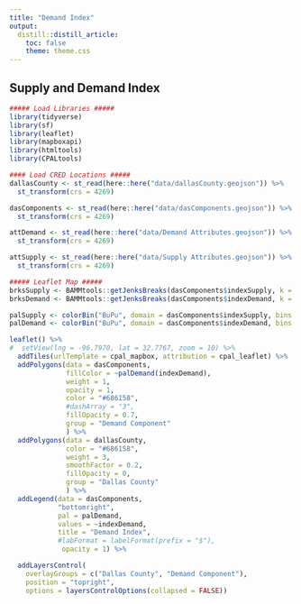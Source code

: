 ```yaml
---
title: "Demand Index"
output:
  distill::distill_article:
    toc: false
    theme: theme.css
---
```


## Supply and Demand Index
```r
##### Load Libraries #####
library(tidyverse)
library(sf)
library(leaflet)
library(mapboxapi)
library(htmltools)
library(CPALtools)

#### Load CRED Locations #####
dallasCounty <- st_read(here::here("data/dallasCounty.geojson")) %>%
  st_transform(crs = 4269)

dasComponents <- st_read(here::here("data/dasComponents.geojson")) %>%
  st_transform(crs = 4269)

attDemand <- st_read(here::here("data/Demand Attributes.geojson")) %>%
  st_transform(crs = 4269)

attSupply <- st_read(here::here("data/Supply Attributes.geojson")) %>%
  st_transform(crs = 4269)
```

```r
##### Leaflet Map #####
brksSupply <- BAMMtools::getJenksBreaks(dasComponents$indexSupply, k = 6)
brksDemand <- BAMMtools::getJenksBreaks(dasComponents$indexDemand, k = 6)

palSupply <- colorBin("BuPu", domain = dasComponents$indexSupply, bins = brksSupply)
palDemand <- colorBin("BuPu", domain = dasComponents$indexDemand, bins = brksDemand)

leaflet() %>%
#  setView(lng = -96.7970, lat = 32.7767, zoom = 10) %>%
  addTiles(urlTemplate = cpal_mapbox, attribution = cpal_leaflet) %>%
  addPolygons(data = dasComponents,
              fillColor = ~palDemand(indexDemand),
              weight = 1,
              opacity = 1,
              color = "#686158",
              #dashArray = "3",
              fillOpacity = 0.7,
              group = "Demand Component"
              ) %>%
  addPolygons(data = dallasCounty,
              color = "#686158",
              weight = 3,
              smoothFactor = 0.2, 
              fillOpacity = 0,
              group = "Dallas County"
              ) %>%
  addLegend(data = dasComponents,
            "bottomright", 
            pal = palDemand, 
            values = ~indexDemand,
            title = "Demand Index",
            #labFormat = labelFormat(prefix = "$"),
             opacity = 1) %>%

  addLayersControl(
    overlayGroups = c("Dallas County", "Demand Component"),
    position = "topright",
    options = layersControlOptions(collapsed = FALSE))
```